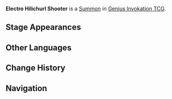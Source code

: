 {{About|the [[Genius Invokation TCG]] Summon|the [[Enemy]]|Electro Hilichurl Shooter}}
{{Genius Invokation TCG Infobox
|title       = Electro Hilichurl Shooter
|id          = 003402
|image       = Electro Hilichurl Shooter Summon.png
|type        = Summon
|group       = Random Hilichurl
|createdby   = Abyssal Summons
|summontype  = Event Card
|usage       = 2
|effect      = '''End Phase:''' Deal 1 {{Color|Electro DMG}}.
}}
'''Electro Hilichurl Shooter''' is a [[Summon]] in [[Genius Invokation TCG]].

==Stage Appearances==
{{Genius Invokation TCG Stage Appearances|createdby=Abyssal Summons}}

==Other Languages==
{{Transclude|Electro Hilichurl Shooter|Other Languages}}

==Change History==
{{Change History|3.3}}

==Navigation==
{{Genius Invokation TCG Navbox|Summon}}